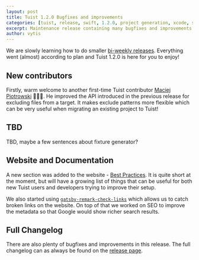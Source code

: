 ```yaml
---
layout: post
title: Tuist 1.2.0 Bugfixes and improvements
categories: [tuist, release, swift, 1.2.0, project generation, xcode, swift]
excerpt: Maintenance release containing many bugfixes and improvements. A new section about Tuist [Best Practices](https://tuist.io/docs/usage/best-practices/) is also a welcome addition to the website.
author: vytis
---
```


We are slowly learning how to do smaller [bi-weekly releases](https://tuist.io/docs/contribution/release/#cadence). Everything went (almost) according to plan and Tuist 1.2.0 is here for you to enjoy!

## New contributors

Firstly, warm welcome to another first-time Tuist contributor [Maciej Piotrowski](https://github.com/paciej00) 👏👏👏. He improved the API introduced in the previous release for excluding files from a target. It makes exclude patterns more flexible which can be very useful when migrating an existing project to Tuist!

## TBD

TBD, maybe a few sentences about fixture generator?

## Website and Documentation

A new section was added to the website - [Best Practices](https://tuist.io/docs/usage/best-practices/). It is quite short at the moment, but will have a growing list of things that can be useful for both new Tuist users and developers trying to improve their setup. 

We also started using [`gatsby-remark-check-links`](https://www.gatsbyjs.org/packages/gatsby-remark-check-links/) which allows us to catch broken links on the website. On top of that we worked on SEO to improve the metadata so that Google would show richer search results.

## Full Changelog

There are also plenty of bugfixes and improvements in this release. The full changelog can as always be found on the [release page](https://github.com/tuist/tuist/releases/tag/1.2.0).
